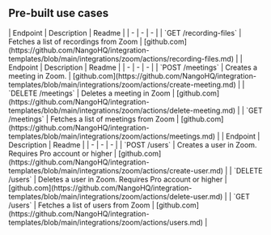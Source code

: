 
## Pre-built use cases

<AccordionGroup>


<Accordion title="Cloud Recordings">
| Endpoint | Description | Readme |
| - | - | - |
| `GET /recording-files` | Fetches a list of recordings from Zoom | [github.com](https://github.com/NangoHQ/integration-templates/blob/main/integrations/zoom/actions/recording-files.md) |
</Accordion>


<Accordion title="Meetings">
| Endpoint | Description | Readme |
| - | - | - |
| `POST /meetings` | Creates a meeting in Zoom. | [github.com](https://github.com/NangoHQ/integration-templates/blob/main/integrations/zoom/actions/create-meeting.md) |
| `DELETE /meetings` | Deletes a meeting in Zoom | [github.com](https://github.com/NangoHQ/integration-templates/blob/main/integrations/zoom/actions/delete-meeting.md) |
| `GET /meetings` | Fetches a list of meetings from Zoom | [github.com](https://github.com/NangoHQ/integration-templates/blob/main/integrations/zoom/actions/meetings.md) |
</Accordion>


<Accordion title="Users">
| Endpoint | Description | Readme |
| - | - | - |
| `POST /users` | Creates a user in Zoom. Requires Pro account or higher | [github.com](https://github.com/NangoHQ/integration-templates/blob/main/integrations/zoom/actions/create-user.md) |
| `DELETE /users` | Deletes a user in Zoom. Requires Pro account or higher | [github.com](https://github.com/NangoHQ/integration-templates/blob/main/integrations/zoom/actions/delete-user.md) |
| `GET /users` | Fetches a list of users from Zoom | [github.com](https://github.com/NangoHQ/integration-templates/blob/main/integrations/zoom/actions/users.md) |
</Accordion>

</AccordionGroup>
